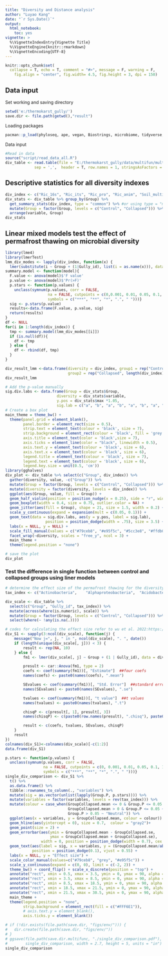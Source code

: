 ```yaml
---
title: "Diversity and Distance analysis"
author: "Luyao Kang"
date: "`r Sys.Date()`"
output:
  html_notebook:
    toc: yes
vignette: >
  %\VignetteIndexEntry{Vignette Title}
  %\VignetteEngine{knitr::rmarkdown}
  %\VignetteEncoding{UTF-8}
---
```

```r
knitr::opts_chunk$set(
  collapse = T, echo = T, comment = "#>", message = F, warning = F,
	fig.align = "center", fig.width= 4.5, fig.height = 3, dpi = 150)
```
## Data input 
Set working and saving directory
```r
setwd('e:/thermokarst_gully/')
save.dir <- file.path(getwd(),"result")
```
Loading packages
```r
pacman::p_load(phyloseq, ape, vegan, Biostrings, microbiome, tidyverse, rstatix)
```
Data input
```r
#Read in data
source("script/read_data_all.R")
div_table <- read.table(file = "E:/thermokarst_gully/data/multifun/multifun_richness_table_all.csv",
             sep = ',',  header = T, row.names = 1, stringsAsFactors = F)
```

## Descriptive statistics for all diversity indexes
```r
div_index <- c("Ric_16s", "Ric_its", "Ric_pro", "Ric_anim", "Soil_multidiv", "Ric_kegg")
div_stats <- div_table %>% group_by(Group) %>%
  get_summary_stats(div_index, type = "common") %>% #or using type = "mean_sd"
  mutate(Group = factor(Group, levels = c("Control", "Collapsed"))) %>%
  arrange(variable, Group)
div_stats
```
## Linear mixed models test the effect of permafrost thawing on microbial diversity
```r
library(lme4)
library(lmerTest)
lmm_div_modes <- lapply(div_index, function(x) {
  lmer(substitute(i ~ Group + (1|Gully_id), list(i = as.name(x))), data = div_table)})
summary.model <- function(model){
  F.value <- anova(model)$'F value'
  p.value <- anova(model)$'Pr(>F)'
  p.stars <- function(p.values) {
    unclass(symnum(p.values, corr = FALSE, 
                   na = FALSE, cutpoints = c(0,0.001, 0.01, 0.05, 0.1, 1),
                   symbols = c("***", "**", "*", ".", " ")))}
  sig <- p.stars(p.value)
  results<-data.frame(F.value, p.value, sig)
  return(results)
}
df <- NULL
for(i in 1:length(div_index)) {
  tmp <- summary.model(lmm_div_modes[[i]])
  if (is.null(df)){
    df <- tmp
  } else {
    df <- rbind(df, tmp)
  }
}

div_result_lmm <-data.frame(diversity = div_index, group1 = rep("Control", length(div_index)),
                            group2 = rep("Collapsed", length(div_index)), df)
div_result_lmm
```
```r
# Add the p-value manually
sig.div.labs <- data.frame(Group = div_stats$Group, 
                       diversity = div_stats$variable,
                       y.pos = div_stats$max *1.05,
                       sig.lab = c("a", "b", "a", "b", "a", "b", "a", "b", "a", "b", "b", "a"))
# Create a box plot
main_theme = theme_bw() + 
  theme(panel.grid = element_blank(),
        panel.border = element_rect(size = 0.5),
        strip.text = element_text(colour = 'black', size = 7),
        strip.background = element_rect(colour = 'black', fill = 'grey'),
        axis.title = element_text(color = 'black',size = 7),
        axis.ticks = element_line(color = "black", linewidth = 0.5),
        axis.text.y = element_text(colour = 'black', size = 6),
        axis.text.x = element_text(colour = 'black', size = 6),
        legend.title = element_text(colour = 'black', size = 7),
        legend.text = element_text(colour = 'black', size = 6),
        legend.key.size = unit(0.5, 'cm'))
library(gghalves)
div_plot <- div_table %>% select(c("Group", div_index)) %>%
  gather(diversity, value, -c("Group")) %>% 
  mutate(Group = factor(Group, levels = c("Control", "Collapsed"))) %>%
  mutate(diversity = factor(diversity, levels = div_index)) %>%
  ggplot(aes(Group, value, fill = Group)) +
  geom_half_violin(position = position_nudge(x = 0.25), side = "r", width = 0.8, color = NA) +
  geom_boxplot(width = 0.4, size = 0.75, outlier.color = NA) +
  geom_jitter(aes(fill = Group), shape = 21, size = 1.5, width = 0.2) +
  scale_y_continuous(expand = expansion(mult = c(0.05, 0.1))) +
  geom_text(data = sig.div.labs, aes(y = y.pos, label = sig.lab), 
                  position = position_dodge(width = .75), size = 3.5) +
  labs(x = NULL, y = NULL) +
  scale_fill_manual(values = c("#79ceb8", "#e95f5c", "#5cc3e8", "#ffdb00")) +
  facet_wrap(~diversity, scales = "free_y", ncol = 3) +
  main_theme +
  theme(legend.position = "none")

# save the plot
div_plot
```

### Test the difference in single function between control and collapsed groups using liner models
```r
# determine the effect size of the permafrost thawing for the diversity indexes
tax_index <- c("Actinobacteria",	"Alphaproteobacteria",	"Acidobacteria",	"Firmicutes",	"Betaproteobacteria", "Planctomycetes",	"Gammaproteobacteria",	"Bacteroidetes",	"Deltaproteobacteria", "Ascomycota",	"Basidiomycota",	"Mortierellomycota", "Cercozoa",	"Conosa",	"Ciliophora",	"Chlorophyta",	"Apicomplexa",	"Ochrophyta",	"Pseudofungi",	"Lobosa",	"Sagenista",	"Opalozoa",	"Nematoda",	"Rotifera",	"Arthropoda",	"Annelida",	"Tardigrada", "Ric_N", "Ric_P", "Ric_S")

div_scale <- div_table %>% 
  select(c("Group", "Gully_id", tax_index)) %>%
  mutate(across(where(is.numeric), scale)) %>%
  mutate(Group = factor(Group, levels = c("Control", "Collapsed"))) %>%
  select(where(~ !any(is.na(.))))

# codes for calculating the effect size refer to wu et al. 2022:https://github.com/Linwei-Wu/warming_soil_biodiversity.
div_S1 <- sapply(3:ncol(div_scale), function(j) {
    message("Now j=", j, " in ", ncol(div_scale), ". ", date())
    if (length(unique(div_scale[, j])) < 3) {
        result <- rep(NA, 10)
    } else {
        fm1 <- lmer(div_scale[, j] ~ Group + (1 | Gully_id), data = div_scale)

        presult <- car::Anova(fm1, type = 2)
        coefs <- coef(summary(fm1))[, "Estimate"]  ##four coefs
        names(coefs) <- paste0(names(coefs), ".mean")

        SEvalues <- coef(summary(fm1))[, "Std. Error"]  ##standard errors
        names(SEvalues) <- paste0(names(SEvalues), ".se")

        tvalues <- coef(summary(fm1))[, "t value"]  ##t values
        names(tvalues) <- paste0(names(tvalues), ".t")

        chisqP <- c(presult[, 1], presult[, 3])
        names(chisqP) <- c(paste0(row.names(presult), ".chisq"), paste0(row.names(presult), ".P"))

        result <- c(coefs, tvalues, SEvalues, chisqP)
    }
    result
})
colnames(div_S1)<-colnames(div_scale)[-c(1:2)]
data.frame(div_S1)
```


```r
p.stars <- function(p.values) {
  unclass(symnum(p.values, corr = FALSE, 
                 na = FALSE, cutpoints = c(0, 0.001, 0.01, 0.05, 0.1, 1),
                 symbols = c("***", "**", "*", ".", " ")))}
single_div_comparison <- div_S1 %>%
  t() %>%
  as.data.frame() %>%
  tibble::rownames_to_column(., "variables") %>%
  mutate(sig = as.vector(unlist(lapply(Group.P, p.stars)))) %>%
  mutate(variables = factor(variables, levels = rev(tax_index))) %>%
  mutate(colour = case_when(GroupCollapsed.mean <= 0 & Group.P <= 0.05 ~ "Negative",
                            GroupCollapsed.mean > 0 & Group.P <= 0.05 ~ "Positvie",
                            Group.P > 0.05 ~ "Neutral")) %>%
  ggplot(aes(x = variables, y = GroupCollapsed.mean, colour = colour)) +
  geom_hline(aes(yintercept = 0), size = 0.7,  colour = "gray2")+
  geom_point(size = 2) +
  geom_errorbar(aes(ymin = GroupCollapsed.mean - GroupCollapsed.se, 
                    ymax = GroupCollapsed.mean + GroupCollapsed.se), 
                width = 0, position = position_dodge(width = 0.7), cex = 0.9) +
  geom_text(aes(label = sig, x = variables, y = (GroupCollapsed.mean/abs(GroupCollapsed.mean))*(abs(GroupCollapsed.mean) + GroupCollapsed.se)*1.2),
            position = position_dodge(0.1), vjust = 0.55) +
  labs(x = NULL, y = "Effect size") +
  scale_color_manual(values=c("#79ceb8", "grey", "#e95f5c")) +
  scale_y_continuous(expand = c(0, 0), limit = c(-2, 2)) +
  theme_bw() + coord_flip() + scale_x_discrete(position = "top") +
  annotate("rect", xmin = 0.5, xmax = 3.5, ymin = 0, ymax = 90, alpha = 0.1, fill = "#ffffff") +
  annotate("rect", xmin = 3.5, xmax = 8.5, ymin = 0, ymax = 90, alpha = 0.1, fill = "#f19837") +
  annotate("rect", xmin = 8.5, xmax = 18.5, ymin = 0, ymax = 90, alpha = 0.1, fill = "#e56eee") +
  annotate("rect", xmin = 18.5, xmax = 21.5, ymin = 0, ymax = 90, alpha = 0.1, fill = "#5fb236") +
  annotate("rect", xmin = 21.5, xmax = 30.5, ymin = 0, ymax = 90, alpha = 0.1, fill = "#1ca9c9") +
  main_theme +
  theme(legend.position = "none",
        strip.background = element_rect(fill = c("#FFF6E1")),
        # axis.text.y = element_blank(),
        axis.ticks.y = element_blank())

# if (!dir.exists(file.path(save.dir, "figs/env/"))) {
#   dir.create(file.path(save.dir, "figs/env/"))
# }
# ggsave(file.path(save.dir.multifunc, "./single_div_comparison.pdf"),
#        single_div_comparison, width = 2.7, height = 5, units = "in")
single_div_comparison
```



